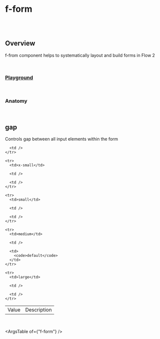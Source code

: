 
<Meta of={FFormStories} />

# f-form

<br />

<br />

## Overview

<f-divider />

f-from component helps to systematically layout and build forms in Flow 2

<br />

### [Playground](/story/components-f-form--playground)

<Canvas>
  <Story of={FFormStories.Playground} />
</Canvas>

<br />

### Anatomy

<f-divider />

<Story of={FFormStories.Anatomy} />

<br />

## gap

<f-divider />

Controls gap between all input elements within the form

<Canvas>
  <Story of={FFormStories.Gap} />
</Canvas>

<table class="custom-table">
  <tbody>
    <tr>
      <td>Value</td>
      <td>Description</td>

      <td />
    </tr>

    <tr>
      <td>x-small</td>

      <td />

      <td />
    </tr>

    <tr>
      <td>small</td>

      <td />

      <td />
    </tr>

    <tr>
      <td>medium</td>

      <td />

      <td>
        <code>default</code>
      </td>
    </tr>

    <tr>
      <td>large</td>

      <td />

      <td />
    </tr>
  </tbody>
</table>

<br />

<ArgsTable of={"f-form"} />
